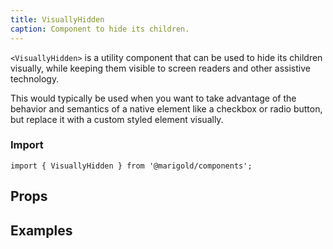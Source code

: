 ```yaml
---
title: VisuallyHidden
caption: Component to hide its children.
---
```


`<VisuallyHidden>` is a utility component that can be used to hide its children visually, while keeping them visible to screen readers and other assistive technology.

This would typically be used when you want to take advantage of the behavior and semantics of a native element like a checkbox or radio button, but replace it with a custom styled element visually.

### Import

```tsx
import { VisuallyHidden } from '@marigold/components';
```

## Props

<PropsTable componentFile="VisuallyHidden.tsx" />

## Examples

<ComponentDemo file="./visually-hidden.demo.tsx" />
